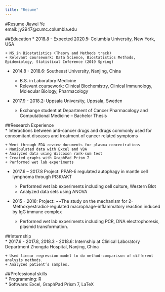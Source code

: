 ```yaml
---
title: "Resume"
---
```


#Resume
Jiawei Ye  
email: jy2947@cumc.columbia.edu

##Education
*  2018.8 - Expected 2020.5: Columbia University, New York, USA              

    + MS in Biostatistics (Theory and Methods track)   
    + Relevant coursework: Data Science, Biostatistics Methods, Epidemiology, Statistical Inference (2019 Spring)
  
  
*  2014.8 - 2018.6: Southeast University, Nanjing, China                             

    + B.S. in Laboratory Medicine   
    + Relevant coursework: Clinical Biochemistry, Clinical Immunology, Molecular Biology, Pharmacology  

* 2017.9 - 2018.2: Uppsala University, Uppsala, Sweden                            

    + Exchange student at Department of Cancer Pharmacology and Computational Medicine – Bachelor Thesis  


##Research Experience                                               
* Interactions between anti-cancer drugs and drugs commonly used for concomitant diseases and treatment of cancer related symptoms  
  
    + Went through FDA review documents for plasma concentrations  
    + Manipulated data with Excel and VBA  
    + Analyzed data using Wilcoxon rank-sum test  
    + Created graphs with GraphPad Prism 7  
    + Performed wet lab experiments  

* 2017.6 – 2017.8 Project: PPAR-δ regulated autophagy in mantle cell lymphoma through PI3K/AKT       
  
    + Performed wet lab experiments including cell culture, Western Blot  
    + Analyzed data sets using ANOVA  

* 2015 - 2016: Project: ¬¬The study on the mechanism for 2-Methoxyestradiol-regulated macrophage-inflammatory reaction induced by IgG immune complex                                         
    
    + Performed wet lab experiments including PCR, DNA electrophoresis, plasmid transformation.   


##Internship                                                        
* 2017.6 - 2017.8, 2018.3 - 2018.6: Internship at Clinical Laboratory Department Zhongda Hospital, Nanjing, China  
    
    + Used linear regression model to do method-comparison of different analysis methods.  
    + Analyzed patient’s samples. 

##Professional skills                                                 
* Programming: R  
* Software: Excel, GraphPad Prism 7, LaTeX  
